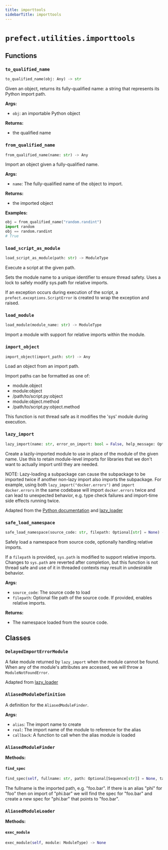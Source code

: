 ```yaml
---
title: importtools
sidebarTitle: importtools
---
```


# `prefect.utilities.importtools`

## Functions

### `to_qualified_name` <sup><a href="https://github.com/PrefectHQ/prefect/blob/main/src/prefect/utilities/importtools.py#L32" target="_blank"><Icon icon="github" size="14" /></a></sup>

```python
to_qualified_name(obj: Any) -> str
```


Given an object, returns its fully-qualified name: a string that represents its
Python import path.

**Args:**
- `obj`: an importable Python object

**Returns:**
- the qualified name


### `from_qualified_name` <sup><a href="https://github.com/PrefectHQ/prefect/blob/main/src/prefect/utilities/importtools.py#L50" target="_blank"><Icon icon="github" size="14" /></a></sup>

```python
from_qualified_name(name: str) -> Any
```


Import an object given a fully-qualified name.

**Args:**
- `name`: The fully-qualified name of the object to import.

**Returns:**
- the imported object

**Examples:**

```python
obj = from_qualified_name("random.randint")
import random
obj == random.randint
# True
```


### `load_script_as_module` <sup><a href="https://github.com/PrefectHQ/prefect/blob/main/src/prefect/utilities/importtools.py#L83" target="_blank"><Icon icon="github" size="14" /></a></sup>

```python
load_script_as_module(path: str) -> ModuleType
```


Execute a script at the given path.

Sets the module name to a unique identifier to ensure thread safety.
Uses a lock to safely modify sys.path for relative imports.

If an exception occurs during execution of the script, a
`prefect.exceptions.ScriptError` is created to wrap the exception and raised.


### `load_module` <sup><a href="https://github.com/PrefectHQ/prefect/blob/main/src/prefect/utilities/importtools.py#L127" target="_blank"><Icon icon="github" size="14" /></a></sup>

```python
load_module(module_name: str) -> ModuleType
```


Import a module with support for relative imports within the module.


### `import_object` <sup><a href="https://github.com/PrefectHQ/prefect/blob/main/src/prefect/utilities/importtools.py#L142" target="_blank"><Icon icon="github" size="14" /></a></sup>

```python
import_object(import_path: str) -> Any
```


Load an object from an import path.

Import paths can be formatted as one of:
- module.object
- module:object
- /path/to/script.py:object
- module:object.method
- /path/to/script.py:object.method

This function is not thread safe as it modifies the 'sys' module during execution.


### `lazy_import` <sup><a href="https://github.com/PrefectHQ/prefect/blob/main/src/prefect/utilities/importtools.py#L201" target="_blank"><Icon icon="github" size="14" /></a></sup>

```python
lazy_import(name: str, error_on_import: bool = False, help_message: Optional[str] = None) -> ModuleType
```


Create a lazily-imported module to use in place of the module of the given name.
Use this to retain module-level imports for libraries that we don't want to
actually import until they are needed.

NOTE: Lazy-loading a subpackage can cause the subpackage to be imported
twice if another non-lazy import also imports the subpackage. For example,
using both `lazy_import("docker.errors")` and `import docker.errors` in the
same codebase will import `docker.errors` twice and can lead to unexpected
behavior, e.g. type check failures and import-time side effects running
twice.

Adapted from the [Python documentation][1] and [lazy_loader][2]

[1]: https://docs.python.org/3/library/importlib.html#implementing-lazy-imports
[2]: https://github.com/scientific-python/lazy_loader


### `safe_load_namespace` <sup><a href="https://github.com/PrefectHQ/prefect/blob/main/src/prefect/utilities/importtools.py#L321" target="_blank"><Icon icon="github" size="14" /></a></sup>

```python
safe_load_namespace(source_code: str, filepath: Optional[str] = None) -> dict[str, Any]
```


Safely load a namespace from source code, optionally handling relative imports.

If a `filepath` is provided, `sys.path` is modified to support relative imports.
Changes to `sys.path` are reverted after completion, but this function is not thread safe
and use of it in threaded contexts may result in undesirable behavior.

**Args:**
- `source_code`: The source code to load
- `filepath`: Optional file path of the source code. If provided, enables relative imports.

**Returns:**
- The namespace loaded from the source code.


## Classes

### `DelayedImportErrorModule` <sup><a href="https://github.com/PrefectHQ/prefect/blob/main/src/prefect/utilities/importtools.py#L179" target="_blank"><Icon icon="github" size="14" /></a></sup>


A fake module returned by `lazy_import` when the module cannot be found. When any
of the module's attributes are accessed, we will throw a `ModuleNotFoundError`.

Adapted from [lazy_loader][1]

[1]: https://github.com/scientific-python/lazy_loader


### `AliasedModuleDefinition` <sup><a href="https://github.com/PrefectHQ/prefect/blob/main/src/prefect/utilities/importtools.py#L254" target="_blank"><Icon icon="github" size="14" /></a></sup>


A definition for the `AliasedModuleFinder`.

**Args:**
- `alias`: The import name to create
- `real`: The import name of the module to reference for the alias
- `callback`: A function to call when the alias module is loaded


### `AliasedModuleFinder` <sup><a href="https://github.com/PrefectHQ/prefect/blob/main/src/prefect/utilities/importtools.py#L269" target="_blank"><Icon icon="github" size="14" /></a></sup>

**Methods:**

#### `find_spec` <sup><a href="https://github.com/PrefectHQ/prefect/blob/main/src/prefect/utilities/importtools.py#L278" target="_blank"><Icon icon="github" size="14" /></a></sup>

```python
find_spec(self, fullname: str, path: Optional[Sequence[str]] = None, target: Optional[ModuleType] = None) -> Optional[ModuleSpec]
```

The fullname is the imported path, e.g. "foo.bar". If there is an alias "phi"
for "foo" then on import of "phi.bar" we will find the spec for "foo.bar" and
create a new spec for "phi.bar" that points to "foo.bar".


### `AliasedModuleLoader` <sup><a href="https://github.com/PrefectHQ/prefect/blob/main/src/prefect/utilities/importtools.py#L303" target="_blank"><Icon icon="github" size="14" /></a></sup>

**Methods:**

#### `exec_module` <sup><a href="https://github.com/PrefectHQ/prefect/blob/main/src/prefect/utilities/importtools.py#L314" target="_blank"><Icon icon="github" size="14" /></a></sup>

```python
exec_module(self, module: ModuleType) -> None
```
